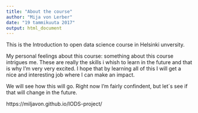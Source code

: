 ```yaml
---
title: "About the course"
author: "Mija von Lerber"
date: "19 tammikuuta 2017"
output: html_document
---
```

This is the Introduction to open data science course in Helsinki unversity. 

My personal feelings about this course: something about this course intrigues me. These are really the skills i whish to learn in the future and that is why I'm very very excited. I hope that by learning all of this I will get a nice and interesting job where I can make an impact. 

We will see how this will go. Right now I'm fairly confindent, but let´s see if that will change in the future.

https://miljavon.github.io/IODS-project/
